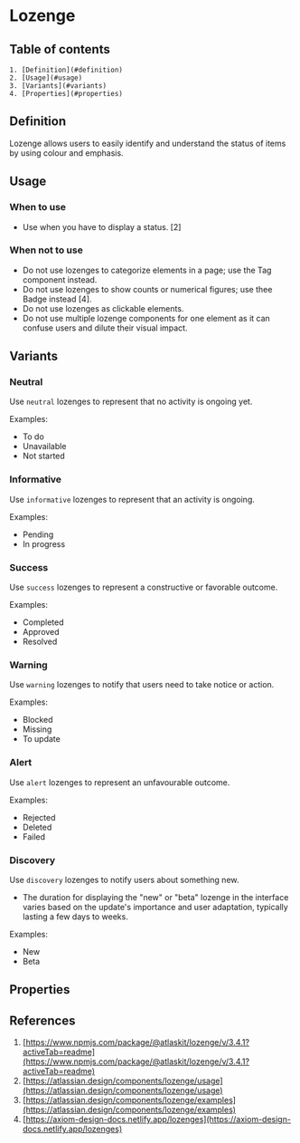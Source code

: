 
<Meta of={LozengeStories} />

# Lozenge

## Table of contents
    1. [Definition](#definition)
    2. [Usage](#usage)
    3. [Variants](#variants)
    4. [Properties](#properties)

## Definition
Lozenge allows users to easily identify and understand the status of items by using colour and emphasis.
<Canvas of={LozengeStories.Default} />

## Usage

### When to use 
- Use when you have to display a status. [2]

### When not to use 
- Do not use lozenges to categorize elements in a page; use the Tag component instead.
- Do not use lozenges to show counts or numerical figures; use thee Badge instead [4].
- Do not use lozenges as clickable elements.
- Do not use multiple lozenge components for one element as it can confuse users and dilute their visual impact.

## Variants

### Neutral
Use `neutral` lozenges to represent that no activity is ongoing yet.

Examples:
- To do
- Unavailable
- Not started
<Canvas of={LozengeStories.Neutral} />

### Informative
Use `informative` lozenges to represent that an activity is ongoing.

Examples:
- Pending
- In progress
<Canvas of={LozengeStories.Informative} />

### Success
Use `success` lozenges to represent a constructive or favorable outcome.

Examples:
- Completed
- Approved
- Resolved
<Canvas of={LozengeStories.Success} />

### Warning
Use `warning` lozenges to notify that users need to take notice or action.

Examples:
- Blocked
- Missing
- To update
<Canvas of={LozengeStories.Warning} />

### Alert
Use `alert` lozenges to represent an unfavourable outcome.

Examples:
- Rejected
- Deleted
- Failed
<Canvas of={LozengeStories.Alert} />

### Discovery
Use `discovery` lozenges to notify users about something new.

- The duration for displaying the "new" or "beta" lozenge in the interface varies based on the update's importance and user adaptation, typically lasting a few days to weeks.

Examples:
- New
- Beta
<Canvas of={LozengeStories.Discovery} />

## Properties
<ArgTypes of={Lozenge} />

## References
1. [https://www.npmjs.com/package/@atlaskit/lozenge/v/3.4.1?activeTab=readme](https://www.npmjs.com/package/@atlaskit/lozenge/v/3.4.1?activeTab=readme)
2. [https://atlassian.design/components/lozenge/usage](https://atlassian.design/components/lozenge/usage)
3. [https://atlassian.design/components/lozenge/examples](https://atlassian.design/components/lozenge/examples)
4. [https://axiom-design-docs.netlify.app/lozenges](https://axiom-design-docs.netlify.app/lozenges)


